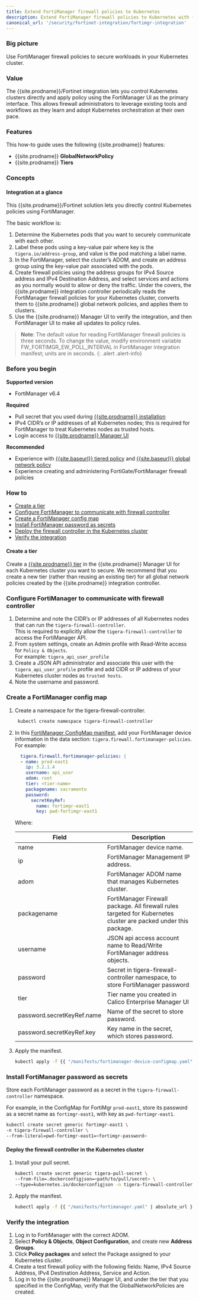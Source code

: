 ```yaml
---
title: Extend FortiManager firewall policies to Kubernetes
description: Extend FortiManager firewall policies to Kubernetes with {{site.prodname}}
canonical_url: '/security/fortinet-integration/fortimgr-integration'
---
```


### Big picture

Use FortiManager firewall policies to secure workloads in your Kubernetes cluster.

### Value

The {{site.prodname}}/Fortinet integration lets you control Kubernetes clusters directly and apply policy 
using the FortiManager UI as the primary interface. This allows firewall administrators to leverage existing
tools and workflows as they learn and adopt Kubernetes orchestration at their own pace. 

### Features

This how-to guide uses the following {{site.prodname}} features:

- {{site.prodname}} **GlobalNetworkPolicy**
- {{site.prodname}} **Tiers**

### Concepts

#### Integration at a glance

This {{site.prodname}}/Fortinet solution lets you directly control Kubernetes policies using FortiManager.

The basic workflow is:

1. Determine the Kubernetes pods that you want to securely communicate with each other. 
1. Label these pods using a key-value pair where key is the `tigera.io/address-group`, and value is the pod matching a label name.
1. In the FortiManager, select the cluster’s ADOM, and create an address group using the key-value pair associated with the pods. 
1. Create firewall policies using the address groups for IPv4 Source address and IPv4 Destination Address, and select services and actions as you normally would to allow or deny the traffic. Under the covers, the {{site.prodname}} integration controller periodically reads the FortiManager firewall policies for your Kubernetes cluster, converts them to {{site.prodname}} global network policies, and applies them to clusters.
1. Use the {{site.prodname}} Manager UI to verify the integration, and then FortiManager UI to make all updates to policy rules.

>**Note**: The default value for reading FortiManager firewall policies is three seconds. To change the value, modify environment variable FW_FORTIMGR_EW_POLL_INTERVAL in FortiManager integration manifest; units are in seconds.
{: .alert .alert-info}

### Before you begin

**Supported version**
- FortiManager v6.4

**Required**
-  Pull secret that you used during [{{site.prodname}} installation]({{site.baseurl}}/getting-started/install-on-clusters/)
-  IPv4 CIDR’s or IP addresses of all Kubernetes nodes; this is required for FortiManager to treat Kubernetes nodes as trusted hosts.
-  Login access to [{{site.prodname}} Manager UI]({{site.baseurl}}/getting-started/cnx/access-the-manager)

**Recommended**
- Experience with [{{site.baseurl}} tiered policy]({{site.baseurl}}/security/tiered-policy) and [{{site.baseurl}} global network policy]({{site.baseurl}}/reference/resources/globalnetworkpolicy)
- Experience creating and administering FortiGate/FortiManager firewall policies

### How to

- [Create a tier](#create-a-tier)
- [Configure FortiManager to communicate with firewall controller](#configure-fortimanager-to-communicate-with-firewall-controller)
- [Create a FortiManager config map](#create-a-fortimanager-config-map)
- [Install FortiManager password as secrets](#install-fortimanager-password-as-secrets)
- [Deploy the firewall controller in the Kubernetes cluster](#deploy-the-firewall-controller-in-the-kubernetes-cluster)
- [Verify the integration](#verify-the-integration)

#### Create a tier

Create a [{{site.prodname}} tier]({{site.baseurl}}/security/tiered-policy) in the {{site.prodname}} Manager UI for each Kubernetes cluster you want to secure. We recommend that you create a new tier (rather than reusing an existing tier) for all global network policies created by the {{site.prodname}} integration controller.

### Configure FortiManager to communicate with firewall controller

1. Determine and note the CIDR’s or IP addresses of all Kubernetes nodes that can run the `tigera-firewall-controller`.   
   This is required to explicitly allow the `tigera-firewall-controller` to access the FortiManager API.
1. From system settings, create an Admin profile with Read-Write access for `Policy & Objects`.   
   For example: `tigera_api_user_profile`
1. Create a JSON API administrator and associate this user with the `tigera_api_user_profile` profile and add CIDR or IP address of your Kubernetes cluster nodes as `trusted hosts`.  
1. Note the username and password.

### Create a FortiManager config map

1. Create a namespace for the tigera-firewall-controller.

    ```bash
     kubectl create namespace tigera-firewall-controller
    ```

1. In this [FortiManager ConfigMap manifest]({{site.baseurl}}/manifests/fortimanager-device-configmap.yaml ), add your FortiManager device information in the data section: `tigera.firewall.fortimanager-policies`. For example:

   ```yaml
     tigera.firewall.fortimanager-policies: |
     - name: prod-east1
       ip: 3.2.1.4
       username: api_user
       adom: root
       tier: <tier-name>
       packagename: sacramento
       password:
         secretKeyRef:
           name: fortimgr-east1
           key: pwd-fortimgr-east1
     ```
    Where:
   
    | Field                      | Description                                                  |
    | -------------------------- | ------------------------------------------------------------ |
    | name                       | FortiManager device name.                                    |
    | ip                         | FortiManager Management IP address.                          |
    | adom                       | FortiManager ADOM name that manages Kubernetes cluster.      |
    | packagename                | FortiManager Firewall package. All firewall rules targeted for Kubernetes cluster are packed under this package. |
    | username                   | JSON api access account name to Read/Write FortiManager address objects. |
    | password                   | Secret in tigera-firewall-controller namespace, to store FortiManager password |
    | tier                       | Tier name you created in Calico Enterprise Manager UI        |
    | password.secretKeyRef.name | Name of the secret to store password.                        |
    | password.secretKeyRef.key  | Key name in the secret, which stores password.               |
   
1. Apply the manifest.

   ```bash
   kubectl apply -f {{ "/manifests/fortimanager-device-configmap.yaml" | absolute_url }}
   ```

### Install FortiManager password as secrets

Store each FortiManager password as a secret in the `tigera-firewall-controller` namespace.

For example, in the ConfigMap for FortiMgr `prod-east1`, store its password as a secret name as `fortimgr-east1`, with key as `pwd-fortimgr-east1`.

```bash
kubectl create secret generic fortimgr-east1 \
-n tigera-firewall-controller \
--from-literal=pwd-fortimgr-east1=<fortimgr-password>
```

#### Deploy the firewall controller in the Kubernetes cluster

1. Install your pull secret.
  
   ```bash
   kubectl create secret generic tigera-pull-secret \
   --from-file=.dockerconfigjson=<path/to/pull/secret> \
   --type=kubernetes.io/dockerconfigjson -n tigera-firewall-controller
   ```
1. Apply the manifest.

   ```bash
   kubectl apply -f {{ "/manifests/fortimanager.yaml" | absolute_url }}
   ```

### Verify the integration

1. Log in to FortiManager with the correct ADOM.
2. Select **Policy & Objects**, **Object Configuration**, and create new **Address Groups**.
3. Click **Policy packages** and select the Package assigned to your Kubernetes cluster.
4. Create a test firewall policy with the following fields: Name, IPv4 Source Address, IPv4 Destination Address, Service and Action.
5. Log in to the {{site.prodname}} Manager UI, and under the tier that you specified in the ConfigMap, verify that the GlobalNetworkPolicies are created.
